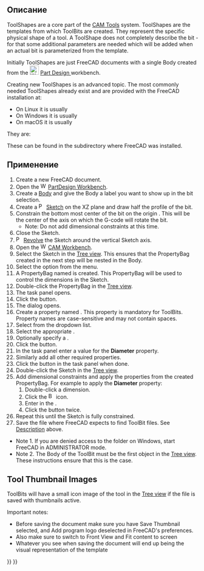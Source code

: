 <languages/>

{{Docnav
|[[CAM_Tools|Tools]]
|[[CAM_ToolBit|ToolBit]]
|[[CAM_Workbench|CAM]]
|IconL=
|IconR=
|IconC=Workbench_CAM.svg
}}

{{TOCright}}

<span id="Description"></span>
== Описание ==

ToolShapes are a core part of the [[CAM_Tools|CAM Tools]] system. ToolShapes are the templates from which ToolBits are created. They represent the specific physical shape of a tool. A ToolShape does not completely describe the bit - for that some additional parameters are needed which will be added when an actual bit is parameterized from the template.

Initially ToolShapes are just FreeCAD documents with a single Body created from the [[Image:Workbench_PartDesign.svg|24px|link=PartDesign_Workbench]] [[PartDesign_Workbench|Part Design ]] workbench. 

Creating new ToolShapes is an advanced topic. The most commonly needed ToolShapes already exist and are provided with the FreeCAD installation at:

* On Linux it is usually {{incode|/usr/lib64/FreeCAD/Mod/CAM/Tools/Shape}}
* On Windows it is usually {{incode|C:\Program Files\FreeCAD\Mod\CAM\Tools\Shape}}
* On macOS it is usually {{incode|/Applications/FreeCAD.app/Contents/Resources/Mod/CAM/Tools/Shape}}

They are:
: {{FileName|ballend.fcstd}}
: {{FileName|bullnose.fcstd}}
: {{FileName|chamfer.fcstd}}
: {{FileName|drill.fcstd}}
: {{FileName|endmill.fcstd}}
: {{FileName|probe.fcstd}}
: {{FileName|slittingsaw.fcstd}}
: {{FileName|thread-mill.fcstd}}  
: {{FileName|v-bit.fcstd}}
      
These can be found in the {{FileName|Mod/CAM/Tools/Shape/}} subdirectory where FreeCAD was installed.

<span id="Usage"></span>
== Применение ==

# Create a new FreeCAD document.
# Open the [[Image:Workbench_PartDesign.svg|16px]] [[PartDesign_Workbench|PartDesign Workbench]].
# Create a [[PartDesign_Body|Body]] and give the Body a label you want to show up in the bit selection.
# Create a [[Image:PartDesign_NewSketch.svg|16px]] [[PartDesign_NewSketch|Sketch]] on the XZ plane and draw half the profile of the bit.
# Constrain the bottom most center of the bit on the origin {{incode|(0,0)}}. This will be the center of the axis on which the G-code will rotate the bit.
#* Note: Do not add dimensional constraints at this time.
# Close the Sketch.
# [[Image:PartDesign_Revolution.svg|16px]] [[PartDesign_Revolution|Revolve]] the Sketch around the vertical Sketch axis.
# Open the [[Image:Workbench_CAM.svg|16px]] [[CAM_Workbench|CAM Workbench]].
# Select the Sketch in the [[Tree_view|Tree view]]. This ensures that the PropertyBag created in the next step will be nested in the Body.
# Select the {{MenuCommand|CAM → Utils → PropertyBag}} option from the menu.
# A PropertyBag named {{Value|Attributes}} is created. This PropertyBag will be used to control the dimensions in the Sketch.
# Double-click the PropertyBag in the [[Tree_view|Tree view]].
# The {{MenuCommand|Property Bag}} task panel opens.
# Click the {{Button|Add...}} button.
# The {{MenuCommand|Create Property}} dialog opens.
# Create a property named {{Value|Diameter}}. This property is mandatory for ToolBits. Property names are case-sensitive and may not contain spaces.
# Select {{Value|Shape}} from the {{MenuCommand|Group}} dropdown list.
# Select the appropriate {{MenuCommand|Type}}.
# Optionally specify a {{MenuCommand|ToolTip}}.
# Click the {{Button|OK}} button.
# In the {{MenuCommand|Property Bag}} task panel enter a value for the '''Diameter''' property.
# Similarly add all other required properties.
# Click the {{Button|OK}} button in the {{MenuCommand|Property Bag}} task panel when done.
# Double-click the Sketch in the [[Tree_view|Tree view]].
# Add dimensional constraints and apply the properties from the created PropertyBag. For example to apply the '''Diameter''' property:
## Double-click a dimension.
## Click the [[Image:Bound-expression.svg|16px]] icon.
## Enter {{Value|<<Attributes>>.Diameter}} in the {{MenuCommand|Formula editor}}.
## Click the {{Button|OK}} button twice.
# Repeat this until the Sketch is  fully constrained.
# Save the {{FileName|FCStd}} file where FreeCAD expects to find ToolBit files. See [[#Description|Description]] above.

* Note 1. If you are denied access to the folder on Windows, start FreeCAD in ADMINISTRATOR mode.
* Note 2. The Body of the ToolBit must be the first object in the [[Tree_view|Tree view]]. These instructions ensure that this is the case.

== Tool Thumbnail Images ==

ToolBits will have a small icon image of the tool in the [[Tree_view|Tree view]] if the file is saved with thumbnails active.

Important notes:
* Before saving the document make sure you have Save Thumbnail selected, and Add program logo deselected in FreeCAD's preferences.
* Also make sure to switch to Front View and Fit content to screen
* Whatever you see when saving the document will end up being the visual representation of the template


{{Docnav
|[[CAM_Tools|Tools]]
|[[CAM_ToolBit|ToolBit]]
|[[CAM_Workbench|CAM]]
|IconL=
|IconR=
|IconC=Workbench_CAM.svg
}}

{{CAM_Tools_navi{{#translation:}}}}
{{Userdocnavi{{#translation:}}}}